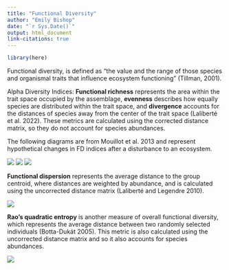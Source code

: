 ```yaml
---
title: "Functional Diversity"
author: "Emily Bishop"
date: "`r Sys.Date()`"
output: html_document
link-citations: true
---
```


```r
library(here)
```

Functional diversity, is defined as “the value and the range of those species and organismal traits that influence ecosystem functioning” (Tillman, 2001). 

Alpha Diversity Indices: **Functional richness** represents the area within the trait space occupied by the assemblage, **evenness** describes how equally species are distributed within the trait space, and **divergence** accounts for the distances of species away from the center of the trait space (Laliberté et al. 2022). These metrics are calculated using the corrected distance matrix, so they do not account for species abundances.

The following diagrams are from Mouillot et al. 2013 and represent hypothetical changes in FD indices after a disturbance to an ecosystem. 

![](figures/FD_indices_diagrams/FRic.jpg) ![](figures/FD_indices_diagrams/FEve.jpg) ![](figures/FD_indices_diagrams/FDiv.jpg)

**Functional dispersion** represents the average distance to the group centroid, where distances are weighted by abundance, and is calculated using the uncorrected distance matrix (Laliberté and Legendre 2010). 

![](figures/FD_indices_diagrams/FDis.jpg)

**Rao’s quadratic entropy** is another measure of overall functional diversity, which represents the average distance between two randomly selected individuals (Botta-Dukát 2005). This metric is also calculated using the uncorrected distance matrix and so it also accounts for species abundances.

![](figures/FD_indices_diagrams/Rao.jpg)
